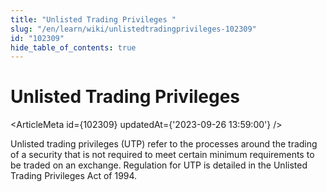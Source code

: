 ```yaml
---
title: "Unlisted Trading Privileges "
slug: "/en/learn/wiki/unlistedtradingprivileges-102309"
id: "102309"
hide_table_of_contents: true
---
```



# Unlisted Trading Privileges 

<ArticleMeta id={102309} updatedAt={'2023-09-26 13:59:00'} />
<div className='border-solid border-b border-t-0 my-4 border-[var(--ifm-color-gray-300)]' />

Unlisted trading privileges (UTP) refer to the processes around the trading of a security that is not required to meet certain minimum requirements to be traded on an exchange. Regulation for UTP is detailed in the Unlisted Trading Privileges Act of 1994.
